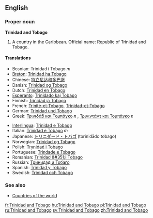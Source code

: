 ==English==
===Proper noun===
{{wikipedia}}
'''Trinidad and Tobago'''

#A country in the Caribbean. Official name: Republic of Trinidad and Tobago.

====Translations====
{{top}}
*Bosnian: Trinidad i Tobago ''m''
*[[Breton]]: [[Trinidad ha Tobago]]
*Chinese: [[特立尼达和多巴哥]]
*Danish: [[Trinidad og Tobago]]
*Dutch: [[Trinidad en Tobago]]
*[[Esperanto]]: [[Trinidado kaj Tobago]]
*Finnish: [[Trinidad ja Tobago]]
*French: [[Trinité-et-Tobago]], [[Trinidad-et-Tobago]]
*German: [[Trinidad und Tobago]]
*Greek: [[Τρινιδάδ και Τομπάγκο]] ''n'' , [[Τρινιντάντ και Τομπάγκο]] ''n''
{{mid}}
*[[Interlingua]]: [[Trinidad e Tobago]]
*Italian: [[Trinidad e Tobago]] ''m''
*Japanese: [[トリニダード・トバゴ]] (torinidādo tobago)
*Norwegian: [[Trinidad og Tobago]]
*Polish: [[Trynidad i Tobago]]
*Portuguese: [[Trindade e Tobago]]
*Romanian: [[Trinidad &#351;i Tobago]]
*Russian: [[Тринидад и Тобаго]]
*Spanish: [[Trinidad y Tobago]]
*Swedish: [[Trinidad och Tobago]]
{{bottom}}

===See also===
*[[Countries of the world]]

[[fr:Trinidad and Tobago]]
[[hu:Trinidad and Tobago]]
[[pl:Trinidad and Tobago]]
[[ru:Trinidad and Tobago]]
[[sv:Trinidad and Tobago]]
[[zh:Trinidad and Tobago]]